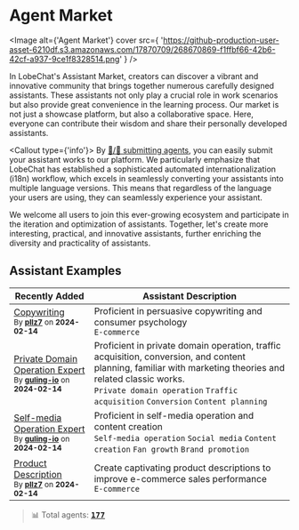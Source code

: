 
# Agent Market

<Image
  alt={'Agent Market'}
  cover
  src={
    'https://github-production-user-asset-6210df.s3.amazonaws.com/17870709/268670869-f1ffbf66-42b6-42cf-a937-9ce1f8328514.png'
  }
/>

In LobeChat's Assistant Market, creators can discover a vibrant and innovative community that brings together numerous carefully designed assistants. These assistants not only play a crucial role in work scenarios but also provide great convenience in the learning process. Our market is not just a showcase platform, but also a collaborative space. Here, everyone can contribute their wisdom and share their personally developed assistants.

<Callout type={'info'}>
  By [🤖/🏪 submitting agents][submit-agents-link], you can easily submit your assistant works to
  our platform. We particularly emphasize that LobeChat has established a sophisticated automated
  internationalization (i18n) workflow, which excels in seamlessly converting your assistants into
  multiple language versions. This means that regardless of the language your users are using, they
  can seamlessly experience your assistant.
</Callout>

<Callout>
  We welcome all users to join this ever-growing ecosystem and participate in the iteration and
  optimization of assistants. Together, let's create more interesting, practical, and innovative
  assistants, further enriching the diversity and practicality of assistants.
</Callout>

## Assistant Examples

| Recently Added                                                                                                                                                              | Assistant Description                                                                                                                                                                                                                            |
| --------------------------------------------------------------------------------------------------------------------------------------------------------------------------- | ------------------------------------------------------------------------------------------------------------------------------------------------------------------------------------------------------------------------------------------------ |
| [Copywriting](https://chat-preview.lobehub.com/market?agent=copywriting)<br /><sup>By **[pllz7](https://github.com/pllz7)** on **2024-02-14**</sup>                         | Proficient in persuasive copywriting and consumer psychology<br />`E-commerce`                                                                                                                                                                   |
| [Private Domain Operation Expert](https://chat-preview.lobehub.com/market?agent=gl-syyy)<br /><sup>By **[guling-io](https://github.com/guling-io)** on **2024-02-14**</sup> | Proficient in private domain operation, traffic acquisition, conversion, and content planning, familiar with marketing theories and related classic works.<br />`Private domain operation` `Traffic acquisition` `Conversion` `Content planning` |
| [Self-media Operation Expert](https://chat-preview.lobehub.com/market?agent=gl-zmtyy)<br /><sup>By **[guling-io](https://github.com/guling-io)** on **2024-02-14**</sup>    | Proficient in self-media operation and content creation<br />`Self-media operation` `Social media` `Content creation` `Fan growth` `Brand promotion`                                                                                             |
| [Product Description](https://chat-preview.lobehub.com/market?agent=product-description)<br /><sup>By **[pllz7](https://github.com/pllz7)** on **2024-02-14**</sup>         | Create captivating product descriptions to improve e-commerce sales performance<br />`E-commerce`                                                                                                                                                |

> 📊 Total agents: [<kbd>**177**</kbd> ](https://github.com/lobehub/lobe-chat-agents)

[submit-agents-link]: https://github.com/lobehub/lobe-chat-agents
